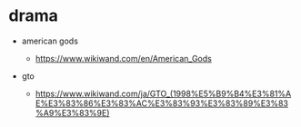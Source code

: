 # drama

- american gods
    - https://www.wikiwand.com/en/American_Gods

- gto
  - https://www.wikiwand.com/ja/GTO_(1998%E5%B9%B4%E3%81%AE%E3%83%86%E3%83%AC%E3%83%93%E3%83%89%E3%83%A9%E3%83%9E)
